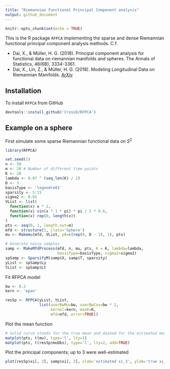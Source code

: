 ```yaml
---
title: "Riemannian Functional Principal Component analysis"
output: github_document
---
```


```r
knitr::opts_chunk$set(echo = TRUE)
```


This is the R package `RFPCA` implementing the sparse and dense Riemannian functional principal component analysis methods. C.f.

- Dai, X., & Müller, H. G. (2018). Principal component analysis for functional data on riemannian manifolds and spheres. The Annals of Statistics, 46(6B), 3334-3361.
- Dai, X., Lin, Z., & Müller, H. G. (2018). Modeling Longitudinal Data on Riemannian Manifolds. [ArXiv](https://arxiv.org/abs/1812.04774)

## Installation
To install `RFPCA` from GitHub

```r
devtools::install_github('CrossD/RFPCA')
```

## Example on a sphere

First simulate some sparse Riemannian functional data on $S^2$

```r
library(RFPCA)

set.seed(1)
n <- 50
m <- 20 # Number of different time points
K <- 20
lambda <- 0.07 ^ (seq_len(K) / 2)
D <- 3
basisType <- 'legendre01'
sparsity <- 5:15
sigma2 <- 0.01
VList <- list(
  function(x) x * 2, 
  function(x) sin(x * 1 * pi) * pi / 2 * 0.6,
  function(x) rep(0, length(x))
)
pts <- seq(0, 1, length.out=m)
mfd <- structure(1, class='Sphere')
mu <- Makemu(mfd, VList, p0=c(rep(0, D - 1), 1), pts)

# Generate noisy samples
samp <- MakeMfdProcess(mfd, n, mu, pts, K = K, lambda=lambda, 
                       basisType=basisType, sigma2=sigma2)
spSamp <- SparsifyM(samp$X, samp$T, sparsity)
yList <- spSamp$Ly
tList <- spSamp$Lt
```


Fit RFPCA model
```r
bw <- 0.2
kern <- 'epan'

resSp <- RFPCA(yList, tList, 
               list(userBwMu=bw, userBwCov=bw * 2, 
                    kernel=kern, maxK=K, 
                    mfd=mfd, error=TRUE))
```

Plot the mean function
```r
# Solid curve stands for the true mean and dashed for the estimated mean function.
matplot(pts, t(mu), type='l', lty=1)
matplot(pts, t(resSp$muObs), type='l', lty=2, add=TRUE)
```

Plot the principal components; up to 3 were well-estimated 
```r
plot(resSp$xi[, 3], samp$xi[, 3], xlab='estimated xi_3', ylab='true xi_3') 
```
